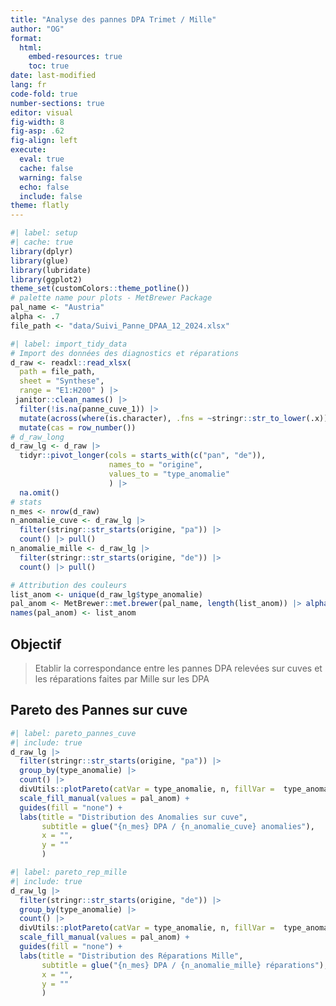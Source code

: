 ```yaml
---
title: "Analyse des pannes DPA Trimet / Mille"
author: "OG"
format: 
  html:
    embed-resources: true
    toc: true
date: last-modified
lang: fr
code-fold: true
number-sections: true
editor: visual
fig-width: 8
fig-asp: .62
fig-align: left
execute:
  eval: true
  cache: false
  warning: false
  echo: false
  include: false
theme: flatly
---
```


```r
#| label: setup
#| cache: true
library(dplyr)
library(glue)
library(lubridate)
library(ggplot2)
theme_set(customColors::theme_potline())
# palette name pour plots - MetBrewer Package
pal_name <- "Austria"
alpha <- .7
file_path <- "data/Suivi_Panne_DPAA_12_2024.xlsx"
```

```r
#| label: import_tidy_data
# Import des données des diagnostics et réparations
d_raw <- readxl::read_xlsx(
  path = file_path,
  sheet = "Synthese",
  range = "E1:H200" ) |>
 janitor::clean_names() |> 
  filter(!is.na(panne_cuve_1)) |> 
  mutate(across(where(is.character), .fns = ~stringr::str_to_lower(.x))) |> 
  mutate(cas = row_number())
# d_raw_long
d_raw_lg <- d_raw |> 
  tidyr::pivot_longer(cols = starts_with(c("pan", "de")),
                      names_to = "origine",
                      values_to = "type_anomalie"
                      ) |> 
  na.omit()
# stats
n_mes <- nrow(d_raw)
n_anomalie_cuve <- d_raw_lg |> 
  filter(stringr::str_starts(origine, "pa")) |> 
  count() |> pull()
n_anomalie_mille <- d_raw_lg |> 
  filter(stringr::str_starts(origine, "de")) |> 
  count() |> pull()

# Attribution des couleurs
list_anom <- unique(d_raw_lg$type_anomalie)
pal_anom <- MetBrewer::met.brewer(pal_name, length(list_anom)) |> alpha(alpha)
names(pal_anom) <- list_anom
```

## Objectif

> Etablir la correspondance entre les pannes DPA relevées sur cuves et
> les réparations faites par Mille sur les DPA

## Pareto des Pannes sur cuve

```r
#| label: pareto_pannes_cuve
#| include: true
d_raw_lg |> 
  filter(stringr::str_starts(origine, "pa")) |> 
  group_by(type_anomalie) |> 
  count() |> 
  divUtils::plotPareto(catVar = type_anomalie, n, fillVar =  type_anomalie, flip = T) +
  scale_fill_manual(values = pal_anom) +
  guides(fill = "none") +
  labs(title = "Distribution des Anomalies sur cuve",
       subtitle = glue("{n_mes} DPA / {n_anomalie_cuve} anomalies"),
       x = "",
       y = ""
       )
```

```r
#| label: pareto_rep_mille
#| include: true
d_raw_lg |> 
  filter(stringr::str_starts(origine, "de")) |> 
  group_by(type_anomalie) |> 
  count() |> 
  divUtils::plotPareto(catVar = type_anomalie, n, fillVar =  type_anomalie, flip = T) +
  scale_fill_manual(values = pal_anom) +
  guides(fill = "none") +
  labs(title = "Distribution des Réparations Mille",
       subtitle = glue("{n_mes} DPA / {n_anomalie_mille} réparations"),
       x = "",
       y = ""
       )
```
